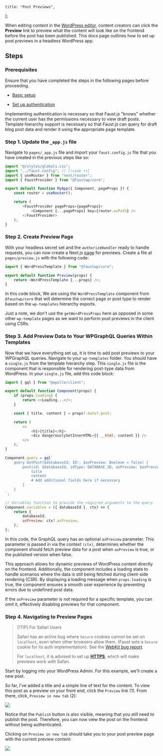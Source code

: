 	title: "Post Previews",
};

When editing content in the [WordPress editor](https://wordpress.com/support/wordpress-editor/), content creators can click the **Preview** link to preview what the content will look like on the frontend before the post has been published. This docs page outlines how to set up post previews in a headless WordPress app.

## Steps

### Prerequisites

Ensure that you have completed the steps in the following pages before proceeding.

- [Basic setup](/docs/how-to/basic-setup)

- [Set up authentication](/docs/how-to/authentication/)

Implementing authentication is necessary so that Faust.js "knows" whether the current user has the permissions necessary to view draft posts. Template hierarchy support is necessary so that Faust.js can query for draft blog post data and render it using the appropriate page template.

### Step 1. Update the `_app.js` file

Navigate to `pages/_app.js` file and import your `faust.config.js` file that you have created in the previous steps like so:

```js title="pages/_app.js" showLineNumbers
import "@/styles/globals.css";
import "../faust.config"; // [!code ++]
import { useRouter } from "next/router";
import { FaustProvider } from "@faustwp/core";

export default function MyApp({ Component, pageProps }) {
	const router = useRouter();

	return (
		<FaustProvider pageProps={pageProps}>
			<Component {...pageProps} key={router.asPath} />
		</FaustProvider>
	);
}
```

### Step 2. Create Preview Page

With your headless secret set and the `authorizeHandler` ready to handle requests, you can now create a Next.js [page](https://nextjs.org/docs/basic-features/pages) for previews. Create a file at `pages/preview.js` with the following code:

```js title="pages/preview.js"
import { WordPressTemplate } from "@faustwp/core";

export default function Preview(props) {
	return <WordPressTemplate {...props} />;
}
```

In this code block, We are using the `WordPressTemplate` component from `@faustwp/core` that will determine the correct page or post type to render based on the `wp-templates` hierarchy exports.

Just a note, we don't use the `getWordPressProps` here as opposed in some other `wp-template` pages as we want to perform post previews in the client using CSRs.

### Step 3. Add Preview Data to Your WPGraphQL Queries Within Templates

Now that we have everything set up, it is time to add post previews to your WPGraphQL queries. Navigate to your `wp-templates` folder. You should have a `single.js` from the template hierarchy step. This `single.js` file is the component that is responsible for rendering post-type data from WordPress. In your `single.js` file, add this code block:

```js title="wp-templates/single.js"
import { gql } from "@apollo/client";

export default function Component(props) {
	if (props.loading) {
		return <>Loading...</>;
	}

	const { title, content } = props?.data?.post;

	return (
		<>
			<h1>{title}</h1>
			<div dangerouslySetInnerHTML={{ __html: content }} />
		</>
	);
}

Component.query = gql`
	query GetPost($databaseId: ID!, $asPreview: Boolean = false) {
		post(id: $databaseId, idType: DATABASE_ID, asPreview: $asPreview) {
			title
			content
			# Add additional fields here if necessary
		}
	}
`;

// Variables function to provide the required arguments to the query
Component.variables = ({ databaseId }, ctx) => {
	return {
		databaseId,
		asPreview: ctx?.asPreview,
	};
};
```

In this code, the GraphQL query has an optional `asPreview` parameter. This parameter is passed in via the context `(ctx)`, determines whether the component should fetch preview data for a post when `asPreview` is true, or the published version when false.

This approach allows for dynamic previews of WordPress content directly on the frontend. Additionally, the component includes a loading state to handle scenarios where the data is still being fetched during client-side rendering (CSR). By displaying a loading message when `props.loading` is true, the component ensures a smooth user experience by preventing errors due to undefined post data.

If the `asPreview` parameter is not required for a specific template, you can omit it, effectively disabling previews for that component.

### Step 4. Navigating to Preview Pages

> [!TIP] For Safari Users
>
> Safari has an active bug where `Secure` cookies cannot be set on `localhost`, even when other browsers allow them. (Faust sets a `Secure` cookie for its auth implementation). See the [WebKit bug report](https://bugs.webkit.org/).
>
> For `localhost`, it is advised to set up [**HTTPS**](https://web.dev/articles/how-to-use-local-https), which will make previews work with Safari.

Start by logging into your WordPress Admin. For this example, we'll create a new post.

So far, I've added a title and a simple line of text for the content. To view this post as a preview on your front end, click the `Preview` link (1). From there, click, `Preview in new tab` (2):

![](./images/post-preview-1024x806-1.png)

Notice that the `Publish` button is also visible, meaning that you still need to publish the post. Therefore, you can now view the post on the frontend without being authenticated.

Clicking on `Preview in new tab` should take you to your post preview page with the current preview content:

![](./images/post-preview-frontend-1024x806-1.png)
